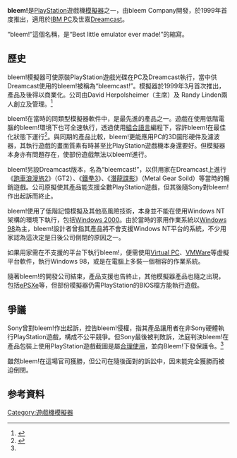 {{Infobox_Software |
  name = bleem! |
  screenshot =  |
  caption =  |
  developer = bleem! |
  latest_release_version = 1.6b |
  latest_release_date = 2001年8月16日 |
  operating_system = [[Microsoft_Windows|MS Windows]]、[[Dreamcast|Dreamcast]] |
  genre = [[仿真器|仿真器]] |
  license = [[专有软件|專有]] |
  website = www.bleem.com (已移除，見[http://web.archive.org/web/20010515082508/http://www.bleem.com/ 鏡像站]) |
}}
'''bleem!'''是[[PlayStation_(遊戲機)|PlayStation]]遊戲機[[模擬器|模擬器]]之一，由bleem Company開發，於1999年首度推出，適用於[[IBM_PC兼容机|IBM PC]]及世嘉[[Dreamcast|Dreamcast]]。

“bleem!”這個名稱，是“Best little emulator ever made!”的縮寫。

== 歷史 ==
bleem!模擬器可使原裝PlayStation遊戲光碟在PC及Dreamcast執行，當中供Dreamcast使用的bleem!被稱為“bleemcast!”。模擬器於1999年3月首次推出，產品及後得以商業化。公司由David Herpolsheimer（主席）及 Randy Linden兩人創立及管理。<ref name="company">{{cite web | title = Best Little Emulator Ever Made! | work = "Best Little Emulator Ever Made!" | author = Tom Rhodes | publisher = Escapist Magazine | url = http://www.escapistmagazine.com/articles/print/2295 | accessdate = 2007年10月3日 | archive-date = 2007年10月15日 | archive-url = https://web.archive.org/web/20071015230416/http://www.escapistmagazine.com/articles/print/2295 | dead-url = no }}</ref>

bleem!在當時的同類型模擬器軟件中，是最先進的產品之一。遊戲在使用低階電腦的bleem!環境下也可全速執行，透過使用[[組合語言|組合語言]]編程下，容許bleem!在最佳化狀態下運行<ref name="assembly">{{cite web |title=Interview with bleem author |author=Dragon¥en |url=http://www.elitegamer.com/retro/emuscene/ble-101298.htm |accessdate=2007年10月3日 |deadurl=yes |archiveurl=https://web.archive.org/web/20070928143958/http://www.elitegamer.com/retro/emuscene/ble-101298.htm |archivedate=2007年9月28日 }}</ref>。與同期的產品比較，bleem!更能應用PC的3D圖形硬件及濾波器，其執行遊戲的畫面質素有時甚至比PlayStation遊戲機本身還要好。但模擬器本身亦有問題存在，使部份遊戲無法以bleem!進行。

bleem!另設Dreamcast版本，名為“bleemcast!”，以供用家在Dreamcast上進行《[[跑車浪漫旅2|跑車浪漫旅2]]》（GT2）、《[[鐵拳3|鐵拳3]]》、《[[潛龍諜影|潛龍諜影]]》（Metal Gear Soild）等當時的暢銷遊戲。公司原擬使其產品能支援全數PlayStation遊戲，但其後隨Sony對bleem!作出起訴而終止。

bleem!使用了低階記憶模擬及其他高風險技術，本身並不能在使用Windows NT架構的環境下執行，包括[[Windows_2000|Windows 2000]]。由於當時的家用作業系統以[[Windows_98|Windows 98]]為主，bleem!設計者曾指其產品將不會支援Windows NT平台的系統，不少用家認為這決定是日後公司倒閉的原因之一。

如果用家需在不支援的平台下執行bleem!，便需使用[[Virtual_PC|Virtual PC]]、[[VMWare|VMWare]]等虛擬平台軟件，執行Windows 98，或是在電腦上多裝一個相容的作業系統。

隨著bleem!的開發公司結束，產品支援也告終止，其他模擬器產品也隨之出現，包括[[ePSXe|ePSXe]]等，但部份模擬器仍需PlayStation的BIOS檔方能執行遊戲。

== 爭議 ==
Sony曾對bleem!作出起訴，控告bleem!侵權，指其產品讓用者在非Sony硬體執行PlayStation遊戲，構成不公平競爭。但Sony最後被判敗訴，法庭判決bleem!在產品包裝上使用PlayStation遊戲截圖是屬[[合理使用|合理使用]]，並向Bleem!下發保護令。<ref name="company"/>

雖然bleem!在這場官司獲勝，但公司在隨後面對的訴訟中，因未能完全獲勝而被迫倒閉。

== 参考資料 ==
{{reflist}}

[[Category:遊戲機模擬器|Category:遊戲機模擬器]]